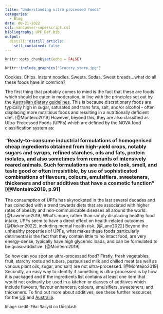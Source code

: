 ```yaml
---
title: "Understanding ultra-processed foods"
categories:
  - Blog
date: 08-21-2022
csl: vancouver-superscript.csl
bibliography: UPF_Def.bib
output:
  distill::distill_article:
    self_contained: false
---
```



```r
knitr::opts_chunk$set(echo = FALSE)
```

```r
knitr::include_graphics("Grocery_store.jpg")
```

Cookies. Chips. Instant noodles. Sweets. Sodas. Sweet breads...what do all these foods have in common?

The first thing that probably comes to mind is the fact that these are foods which should be eaten in moderation, in line with the principles set out by the [Australian dietary guidelines](https://www.eatforhealth.gov.au/sites/default/files/2022-09/n55a_australian_dietary_guidelines_summary_131014_1.pdf). This is because discretionary foods are typically high in sugar, saturated and trans fats, salt, and/or alcohol - often displacing more nutritious foods and resulting in a nutritionally deficient diet. [@Monteiro2019] However, beyond this, they are also classified as Ultra-Processed Foods (UPFs) which are defined by the NOVA food classification system as:

### "Ready-to-consume industrial formulations of homogenised cheap ingredients obtained from high-yield crops, notably sugars and syrups, refined starches, oils and fats, protein isolates, and also sometimes from remnants of intensively reared animals. Such formulations are made to look, smell, and taste good or often irresistible, by use of sophisticated combinations of flavours, colours, emulsifiers, sweeteners, thickeners and other additives that have a cosmetic function" [@Monteiro2019, p.91]

The consumption of UPFs has skyrocketed in the last several decades and has coincided with a trend towards diets that are associated with higher rates of obesity and non-communicable diseases all around the world. [@Lawrence2019] What's more, rather than simply displacing healthy food intake, UPFs seem to have a direct effect on health-related outcomes [@Dicken2022], including mental health risk. [@Lane2022] Beyond the unhealthy properties of UPFs, what makes these foods particularly detrimental is the fact that they contain little to no intact food, are very energy-dense, typically have high glycemic loads, and can be formulated to be quasi-addictive. [@Monteiro2019]

So how can you spot an ultra-processed food?
Firstly, fresh vegetables, fruit, starchy roots and tubers, pasteurised milk and chilled meat (as well as various plant oils, sugar, and salt) are not ultra-processed. [@Monteiro2019] Secondly, an easy way to identify if something is ultra-processed is by how it is packaged and if the ingredients list contains at least one item that would not ordinarily be used in a kitchen or classes of additives which include flavours, flavour enhancers, colours, emulsifiers, sweeteners, and thickeners. To find out more about additives, see these further resources for the [US](https://www.fao.org/gsfaonline/%20additives/results.html) and [Australia](https://www.foodstandards.gov.au/consumer/additives/additiveoverview/Pages/default.aspx).


<font size="2">Image credit: Fikri Rasyid on Unsplash</font>

